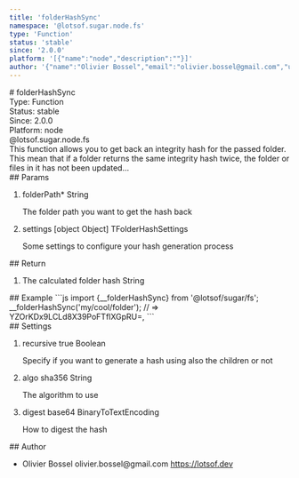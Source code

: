 ```yaml
---
title: 'folderHashSync'
namespace: '@lotsof.sugar.node.fs'
type: 'Function'
status: 'stable'
since: '2.0.0'
platform: '[{"name":"node","description":""}]'
author: '{"name":"Olivier Bossel","email":"olivier.bossel@gmail.com","url":"https://lotsof.dev"}'
---
```


<div class="docmap-mdx">
  # folderHashSync
  <div class="_metas">
    <div class="_type">
      <span class="_type-label">Type:</span>
      <span class="_type-value">Function</span>
    </div>
    <div class="_status">
      <span class="_status-label">Status:</span>
      <span class="_status-value -stable">stable</span>
    </div>
    <div class="_since">
      <span class="_since-label">Since:</span>
      <span class="_since-value">2.0.0</span>
    </div>
    <div class="_platform">
      <span class="_platform-label">Platform:</span>
      <span class="_platform-value -node">node</span>
    </div>
  </div>
  <div class="_namespace">@lotsof.sugar.node.fs</div>
  <div class="_description">
    This function allows you to get back an integrity hash for the passed
    folder. This mean that if a folder returns the same integrity hash twice,
    the folder or files in it has not been updated...
  </div>
  <div class="_params">
    ## Params
    <ol class="_list">
      <li class="_item">
        <span class="_name">
          folderPath<span class="_required">*</span>
        </span>
        <span class="_default"></span> <span class="_type">String</span>
        <p class="_description">
          The folder path you want to get the hash back
        </p>
      </li>
      <li class="_item">
        <span class="_name">settings</span>
        <span class="_default">&lsqb;object Object&rsqb;</span> <span class="_type">
          TFolderHashSettings
        </span>
        <p class="_description">
          Some settings to configure your hash generation process
        </p>
      </li>
    </ol>
  </div>
  <div class="_return">
    ## Return
    <ol class="_list">
      <li class="_item">
        <span class="_description">The calculated folder hash</span>
        <span class="_default"></span>
        <span class="_type">String</span>
      </li>
    </ol>
  </div>
  <div class="_examples">
    ## Example ```js import {__folderHashSync} from '@lotsof/sugar/fs';
    __folderHashSync('my/cool/folder'); // => YZOrKDx9LCLd8X39PoFTflXGpRU=, ```
  </div>
  <div class="_settings">
    ## Settings
    <ol class="_list">
      <li class="_item">
        <span class="_name">recursive</span>
        <span class="_default">true</span> <span class="_type">Boolean</span>
        <p class="_description">
          Specify if you want to generate a hash using also the children or not
        </p>
      </li>
      <li class="_item">
        <span class="_name">algo</span>
        <span class="_default">sha356</span> <span class="_type">String</span>
        <p class="_description">The algorithm to use</p>
      </li>
      <li class="_item">
        <span class="_name">digest</span>
        <span class="_default">base64</span> <span class="_type">
          BinaryToTextEncoding
        </span>
        <p class="_description">How to digest the hash</p>
      </li>
    </ol>
  </div>
  <div class="_author">
    ## Author
    <ul class="_list">
      <li class="_item">
        <span class="_name">Olivier Bossel</span>
        <span class="_email">olivier.bossel@gmail.com</span>
        <a href="https://lotsof.dev" target="_blank" class="_url">
          https://lotsof.dev
        </a>
      </li>
    </ul>
  </div>
</div>
